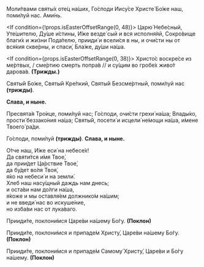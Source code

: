 Моли́твами святы́х оте́ц на́ших, Го́споди Иису́се Христе́ Бо́же наш, поми́луй нас. Ами́нь.

<If condition={!props.isEasterOffsetRange(0, 48)}>
    Царю́ Небе́сный, Уте́шителю, Ду́ше и́стины, И́же везде́ сый и вся исполня́яй, Сокро́вище благи́х и жи́зни Пода́телю, прииди́ и
    всели́ся в ны, и очи́сти ны от вся́кия скве́рны, и спаси́, Бла́же, ду́ши на́ша.
</If>

<If condition={props.isEasterOffsetRange(0, 38)}>
    Христо́с воскре́се из ме́ртвых, / сме́ртию смерть попра́в // и су́щим во гробе́х живо́т дарова́в. **(Трижды.)**
</If>

Святы́й Бо́же, Святы́й Кре́пкий, Святы́й Безсме́ртный, поми́луй нас **(трижды)**.

**Слава, и ныне.**

Пресвята́я Тро́ице, поми́луй нас; Го́споди, очи́сти грехи́ на́ша; Влады́ко, прости́ беззако́ния на́ша; Святы́й, посети́ и исцели́ не́мощи на́ша, и́мене Твоего́ ра́ди.

Го́споди, поми́луй **(трижды)**. **Слава, и ныне.**

О́тче наш, И́же еси́ на небесе́х!  
Да святи́тся и́мя Твое́,  
да прии́дет Ца́рствие Твое́,  
да бу́дет во́ля Твоя́,  
я́ко на небеси́ и на земли́.  
Хлеб наш насу́щный даждь нам днесь;  
и оста́ви нам до́лги на́ша,  
я́коже и мы оставля́ем должнико́м на́шим;  
и не введи́ нас во искуше́ние,  
но изба́ви нас от лука́ваго.

Прииди́те, поклони́мся Царе́ви на́шему Бо́гу. **(Поклон)**

Прииди́те, поклони́мся и припаде́м Христу́, Царе́ви на́шему Бо́гу. **(Поклон)**

Прииди́те, поклони́мся и припаде́м Самому́ Христу́, Царе́ви и Бо́гу на́шему. **(Поклон)**
